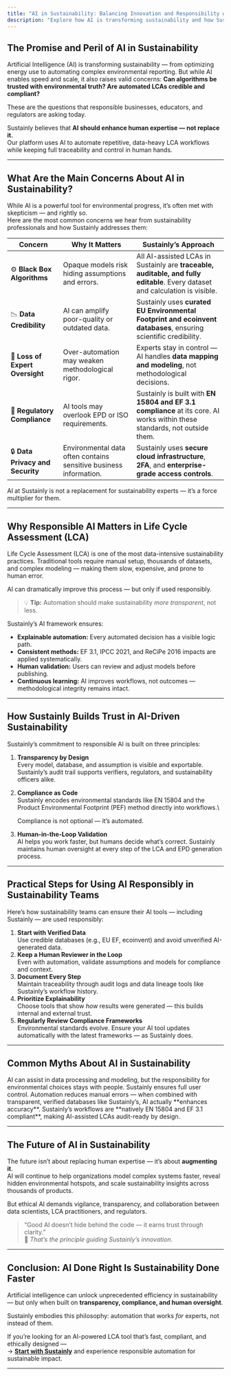 ```yaml
---
title: "AI in Sustainability: Balancing Innovation and Responsibility with Sustainly"
description: "Explore how AI is transforming sustainability and how Sustainly ensures responsible, transparent, and data-credible Life Cycle Assessments (LCAs)."
---
```


## The Promise and Peril of AI in Sustainability

Artificial Intelligence (AI) is transforming sustainability — from optimizing energy use to automating complex environmental reporting. But while AI enables speed and scale, it also raises valid concerns: **Can algorithms be trusted with environmental truth? Are automated LCAs credible and compliant?**

These are the questions that responsible businesses, educators, and regulators are asking today.

Sustainly believes that **AI should enhance human expertise — not replace it.**\
Our platform uses AI to automate repetitive, data-heavy LCA workflows while keeping full traceability and control in human hands.

---

## What Are the Main Concerns About AI in Sustainability?

While AI is a powerful tool for environmental progress, it’s often met with skepticism — and rightly so.\
Here are the most common concerns we hear from sustainability professionals and how Sustainly addresses them:

| Concern                          | Why It Matters                                                    | Sustainly’s Approach                                                                                                          |
| -------------------------------- | ----------------------------------------------------------------- | ----------------------------------------------------------------------------------------------------------------------------- |
| ⚙️ **Black Box Algorithms**      | Opaque models risk hiding assumptions and errors.                 | All AI-assisted LCAs in Sustainly are **traceable, auditable, and fully editable**. Every dataset and calculation is visible. |
| 📉 **Data Credibility**          | AI can amplify poor-quality or outdated data.                     | Sustainly uses **curated EU Environmental Footprint and ecoinvent databases**, ensuring scientific credibility.               |
| 🧠 **Loss of Expert Oversight**  | Over-automation may weaken methodological rigor.                  | Experts stay in control — AI handles **data mapping and modeling**, not methodological decisions.                             |
| 🧾 **Regulatory Compliance**     | AI tools may overlook EPD or ISO requirements.                    | Sustainly is built with **EN 15804 and EF 3.1 compliance** at its core. AI works within these standards, not outside them.    |
| 🔒 **Data Privacy and Security** | Environmental data often contains sensitive business information. | Sustainly uses **secure cloud infrastructure**, **2FA**, and **enterprise-grade access controls**.                            |

<Info>
  AI at Sustainly is not a replacement for sustainability experts — it’s a force multiplier for them.
</Info>

---

## Why Responsible AI Matters in Life Cycle Assessment (LCA)

Life Cycle Assessment (LCA) is one of the most data-intensive sustainability practices. Traditional tools require manual setup, thousands of datasets, and complex modeling — making them slow, expensive, and prone to human error.

AI can dramatically improve this process — but only if used responsibly.

> 💡 **Tip:** Automation should make sustainability _more transparent_, not less.

Sustainly’s AI framework ensures:

- **Explainable automation:** Every automated decision has a visible logic path.
- **Consistent methods:** EF 3.1, IPCC 2021, and ReCiPe 2016 impacts are applied systematically.
- **Human validation:** Users can review and adjust models before publishing.
- **Continuous learning:** AI improves workflows, not outcomes — methodological integrity remains intact.

---

## How Sustainly Builds Trust in AI-Driven Sustainability

Sustainly’s commitment to responsible AI is built on three principles:

1. **Transparency by Design**\
   Every model, database, and assumption is visible and exportable. Sustainly’s audit trail supports verifiers, regulators, and sustainability officers alike.
2. **Compliance as Code**\
   Sustainly encodes environmental standards like EN 15804 and the Product Environmental Footprint (PEF) method directly into workflows.\\

   <Tip>
     Compliance is not optional — it’s automated.
   </Tip>
3. **Human-in-the-Loop Validation**\
   AI helps you work faster, but humans decide what’s correct. Sustainly maintains human oversight at every step of the LCA and EPD generation process.

---

## Practical Steps for Using AI Responsibly in Sustainability Teams

Here’s how sustainability teams can ensure their AI tools — including Sustainly — are used responsibly:

1. **Start with Verified Data**\
   Use credible databases (e.g., EU EF, ecoinvent) and avoid unverified AI-generated data.
2. **Keep a Human Reviewer in the Loop**\
   Even with automation, validate assumptions and models for compliance and context.
3. **Document Every Step**\
   Maintain traceability through audit logs and data lineage tools like Sustainly’s workflow history.
4. **Prioritize Explainability**\
   Choose tools that show _how_ results were generated — this builds internal and external trust.
5. **Regularly Review Compliance Frameworks**\
   Environmental standards evolve. Ensure your AI tool updates automatically with the latest frameworks — as Sustainly does.

---

## Common Myths About AI in Sustainability

<AccordionGroup>
  <Accordion title="Myth 1: AI makes sustainability decisions for you">
    AI can assist in data processing and modeling, but the responsibility for environmental choices stays with people. Sustainly ensures full user control.
  </Accordion>
  <Accordion title="Myth 2: Automated LCAs are less accurate">
    Automation reduces manual errors — when combined with transparent, verified databases like Sustainly’s, AI actually **enhances accuracy**.
  </Accordion>
  <Accordion title="Myth 3: AI tools can’t meet compliance standards">
    Sustainly’s workflows are **natively EN 15804 and EF 3.1 compliant**, making AI-assisted LCAs audit-ready by design.
  </Accordion>
</AccordionGroup>

---

## The Future of AI in Sustainability

The future isn’t about replacing human expertise — it’s about **augmenting it**.\
AI will continue to help organizations model complex systems faster, reveal hidden environmental hotspots, and scale sustainability insights across thousands of products.

But ethical AI demands vigilance, transparency, and collaboration between data scientists, LCA practitioners, and regulators.

> “Good AI doesn’t hide behind the code — it earns trust through clarity.”\
> 💬 _That’s the principle guiding Sustainly’s innovation._

---

## Conclusion: AI Done Right Is Sustainability Done Faster

Artificial intelligence can unlock unprecedented efficiency in sustainability — but only when built on **transparency, compliance, and human oversight**.

Sustainly embodies this philosophy: automation that works _for_ experts, not instead of them.

If you’re looking for an AI-powered LCA tool that’s fast, compliant, and ethically designed —\
→ [**Start with Sustainly**](https://www.sustainly.ai) and experience responsible automation for sustainable impact.

---